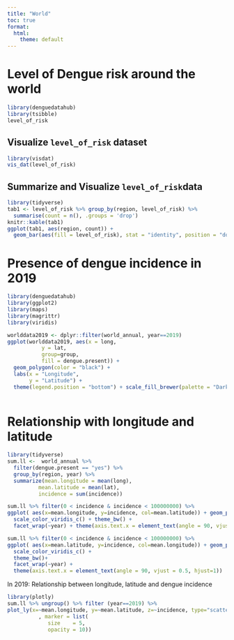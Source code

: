 ```yaml
---
title: "World"
toc: true
format:
  html:
    theme: default
---
```


<!-- Google tag (gtag.js) -->
<script async src="https://www.googletagmanager.com/gtag/js?id=G-MMF7S9CQZW"></script>
<script>
  window.dataLayer = window.dataLayer || [];
  function gtag(){dataLayer.push(arguments);}
  gtag('js', new Date());

  gtag('config', 'G-MMF7S9CQZW');
</script>

# Level of Dengue risk around the world


```r
library(denguedatahub)
library(tsibble)
level_of_risk

```

## Visualize `level_of_risk` dataset

```r
library(visdat)
vis_dat(level_of_risk) 
```

## Summarize and Visualize `level_of_risk`data

```r
library(tidyverse)
tab1 <- level_of_risk %>% group_by(region, level_of_risk) %>%
  summarise(count = n(), .groups = 'drop') 
knitr::kable(tab1)
ggplot(tab1, aes(region, count)) + 
  geom_bar(aes(fill = level_of_risk), stat = "identity", position = "dodge") + theme(legend.position = "bottom") + xlab("Region") + ylab("Number of countries") + scale_fill_brewer(palette = "Dark2")
```

# Presence of dengue incidence in 2019



```r
library(denguedatahub)
library(ggplot2)
library(maps)
library(magrittr)
library(viridis)

worlddata2019 <- dplyr::filter(world_annual, year==2019)
ggplot(worlddata2019, aes(x = long,
           y = lat,
           group=group,
           fill = dengue.present)) +
  geom_polygon(color = "black") +
  labs(x = "Longitude",
       y = "Latitude") +
  theme(legend.position = "bottom") + scale_fill_brewer(palette = "Dark2") 
  

```

# Relationship with longitude and latitude

```r
library(tidyverse)
sum.ll <-  world_annual %>%
  filter(dengue.present == "yes") %>%
  group_by(region, year) %>%
  summarize(mean.longitude = mean(long),
          mean.latitude = mean(lat),
          incidence = sum(incidence))  

sum.ll %>% filter(0 < incidence & incidence < 100000000) %>%
ggplot( aes(x=mean.longitude, y=incidence, col=mean.latitude)) + geom_point(alpha=0.5) +
  scale_color_viridis_c() + theme_bw() + 
  facet_wrap(~year) + theme(axis.text.x = element_text(angle = 90, vjust = 0.5, hjust=1))

sum.ll %>% filter(0 < incidence & incidence < 100000000) %>%
ggplot( aes(x=mean.latitude, y=incidence, col=mean.longitude)) + geom_point(alpha=0.5) +
  scale_color_viridis_c() +
  theme_bw()+ 
  facet_wrap(~year) +
  theme(axis.text.x = element_text(angle = 90, vjust = 0.5, hjust=1))
```

In 2019: Relationship between longitude, latitude and dengue incidence

```r
library(plotly)
sum.ll %>% ungroup() %>% filter (year==2019) %>%
plot_ly(x=~mean.longitude, y=~mean.latitude, z=~incidence, type="scatter3d", mode="markers",
          , marker = list(
             size    = 5,
             opacity = 10))

```

